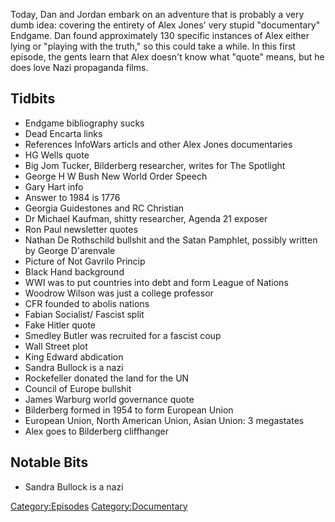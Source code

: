 {{DEFAULTSORT:
    #_EPISODE_0130A:Endgame, Part 1
}}{{Episode
    | title           = Endgame, Part 1
    | caption         = [https://knowledgefight.libsyn.com/knowledge-fight-endgame-part-1 Listen to this episode on Libsyn]
    | episodeNumber   = 130A
    | length          = 02:00:02
    | airDate         = February 19, 2018
    | episodeType     = [[:Category:Documentary|Documentary]]
    | appearance      = [[Big Jim Tucker]], [[George H W Bush]], [[Gary Hart]], [[Dr Michael Kaufman]], [[Ron Paul]], [[Nathan De Rothschild]], [[Woodrow Wilson]], [[Smedley Butler]], [[James Warburg]]
    | previousEpisode = [[129: David Rothschild Interview]]
    | nextEpisode     = [[130B: Endgame, Part 2]]
}}

{{Stub}}

Today, Dan and Jordan embark on an adventure that is probably a very dumb idea: covering the entirety of Alex Jones' very stupid "documentary" Endgame. Dan found approximately 130 specific instances of Alex either lying or "playing with the truth," so this could take a while. In this first episode, the gents learn that Alex doesn't know what "quote" means, but he does love Nazi propaganda films.

==Tidbits==

*Endgame bibliography sucks
*Dead Encarta links
*References InfoWars articls and other Alex Jones documentaries
*HG Wells quote
*Big Jom Tucker, Bilderberg researcher, writes for The Spotlight
*George H W Bush New World Order Speech
*Gary Hart info
*Answer to 1984 is 1776
*Georgia Guidestones and RC Christian
*Dr Michael Kaufman, shitty researcher, Agenda 21 exposer
*Ron Paul newsletter quotes
*Nathan De Rothschild bullshit and the Satan Pamphlet, possibly written by George D'arenvale
*Picture of Not Gavrilo Princip
*Black Hand background
*WWI was to put countries into debt and form League of Nations
*Woodrow Wilson was just a college professor
*CFR founded to abolis nations
*Fabian Socialist/ Fascist split
*Fake Hitler quote
*Smedley Butler was recruited for a fascist coup
*Wall Street plot
*King Edward abdication
*Sandra Bullock is a nazi
*Rockefeller donated the land for the UN
*Council of Europe bullshit
*James Warburg world governance quote
*Bilderberg formed in 1954 to form European Union
*European Union, North American Union, Asian Union: 3 megastates
*Alex goes to Bilderberg cliffhanger

==Notable Bits==

*Sandra Bullock is a nazi

[[Category:Episodes]]
[[Category:Documentary]]